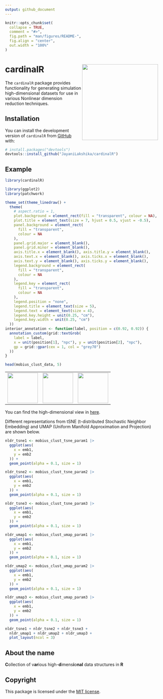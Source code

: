 ```yaml
---
output: github_document
---
```


<!-- README.md is generated from README.Rmd. Please edit that file -->

```r
knitr::opts_chunk$set(
  collapse = TRUE,
  comment = "#>",
  fig.path = "man/figures/README-",
  fig.align = "center",
  out.width = "100%"
)
```

# cardinalR <img src="man/figures/logo.png" align="right" height="250" alt="" />

The `cardinalR` package provides functionality for generating simulation high-dimensional datasets for use in various Nonlinear dimension reduction techniques.

## Installation

You can install the development version of `cardinalR` from [GitHub](https://github.com/) with:

``` r
# install.packages("devtools")
devtools::install_github("JayaniLakshika/cardinalR")
```

## Example

```r
library(cardinalR)
```

```r
library(ggplot2)
library(patchwork)

theme_set(theme_linedraw() +
  theme(
    # aspect.ratio = 1,
    plot.background = element_rect(fill = "transparent", colour = NA),
    plot.title = element_text(size = 7, hjust = 0.5, vjust = -0.5),
    panel.background = element_rect(
      fill = "transparent",
      colour = NA
    ),
    panel.grid.major = element_blank(),
    panel.grid.minor = element_blank(),
    axis.title.x = element_blank(), axis.title.y = element_blank(),
    axis.text.x = element_blank(), axis.ticks.x = element_blank(),
    axis.text.y = element_blank(), axis.ticks.y = element_blank(),
    legend.background = element_rect(
      fill = "transparent",
      colour = NA
    ),
    legend.key = element_rect(
      fill = "transparent",
      colour = NA
    ),
    legend.position = "none",
    legend.title = element_text(size = 5),
    legend.text = element_text(size = 4),
    legend.key.height = unit(0.25, "cm"),
    legend.key.width = unit(0.25, "cm")
  ))
interior_annotation <- function(label, position = c(0.92, 0.92)) {
  annotation_custom(grid::textGrob(
    label = label,
    x = unit(position[1], "npc"), y = unit(position[2], "npc"),
    gp = grid::gpar(cex = 1, col = "grey70")
  ))
}
```

```r
head(mobius_clust_data, 5)
```

<table style="width:100%">
  <tr>
    <td align="center"><img src="man/figures/mobius_1.png" height="100" alt="" /></td>
    <td align="center"><img src="man/figures/mobius_2.png" height="100" alt="" /></td>
    <td align="center"><img src="man/figures/mobius_3.png" height="100" alt="" /></td>
  </tr>
</table>


You can find the high-dimensional view in [here](https://youtu.be/731aZxDifCs).

Different representations from tSNE (t-distributed Stochastic Neighbor Embedding) 
and UMAP (Uniform Manifold Approximation and Projection) are shown below.

```r
nldr_tsne1 <- mobius_clust_tsne_param1 |>
  ggplot(aes(
    x = emb1,
    y = emb2
  )) +
  geom_point(alpha = 0.1, size = 1)

nldr_tsne2 <- mobius_clust_tsne_param2 |>
  ggplot(aes(
    x = emb1,
    y = emb2
  )) +
  geom_point(alpha = 0.1, size = 1)

nldr_tsne3 <- mobius_clust_tsne_param3 |>
  ggplot(aes(
    x = emb1,
    y = emb2
  )) +
  geom_point(alpha = 0.1, size = 1)

nldr_umap1 <- mobius_clust_umap_param1 |>
  ggplot(aes(
    x = emb1,
    y = emb2
  )) +
  geom_point(alpha = 0.1, size = 1)

nldr_umap2 <- mobius_clust_umap_param2 |>
  ggplot(aes(
    x = emb1,
    y = emb2
  )) +
  geom_point(alpha = 0.1, size = 1)

nldr_umap3 <- mobius_clust_umap_param3 |>
  ggplot(aes(
    x = emb1,
    y = emb2
  )) +
  geom_point(alpha = 0.1, size = 1)
```

```r
nldr_tsne1 + nldr_tsne2 + nldr_tsne3 +
  nldr_umap1 + nldr_umap2 + nldr_umap3 +
  plot_layout(ncol = 3)
```

## About the name

**C**ollection of v**ar**ious high-**d**imens**i**o**nal** data structures in **R**

## Copyright

This package is licensed under the [MIT license](https://github.com/JayaniLakshika/cardinalR/tree/main?tab=MIT-2-ov-file). 

